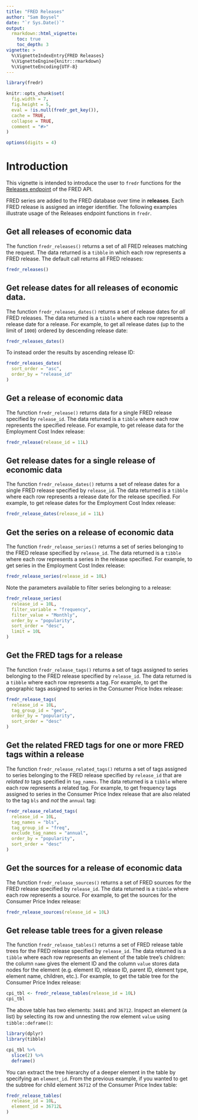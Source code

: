 ```yaml
---
title: "FRED Releases"
author: "Sam Boysel"
date: "`r Sys.Date()`"
output: 
  rmarkdown::html_vignette:
    toc: true
    toc_depth: 3
vignette: >
  %\VignetteIndexEntry{FRED Releases}
  %\VignetteEngine{knitr::rmarkdown}
  %\VignetteEncoding{UTF-8}
---
```


```r
library(fredr)

knitr::opts_chunk$set(
  fig.width = 7,
  fig.height = 5,
  eval = !is.null(fredr_get_key()),
  cache = TRUE,
  collapse = TRUE,
  comment = "#>"
)

options(digits = 4)
```

# Introduction

This vignette is intended to introduce the user to `fredr` functions for the [Releases
endpoint](https://research.stlouisfed.org/docs/api/fred/#Releases) of the FRED API.

FRED series are added to the FRED database over time in __releases__.  Each FRED release is assigned an integer identifier.  The following examples illustrate usage of the Releases endpoint functions in `fredr`.

## Get all releases of economic data

The function `fredr_releases()` returns a set of all FRED releases matching the request.  The data returned is a `tibble` in which each row represents a FRED release.  The default call returns all FRED releases:

```r
fredr_releases()
```

## Get release dates for all releases of economic data.

The function `fredr_releases_dates()` returns a set of release dates for _all_ FRED releases.  The data returned is a `tibble` where each row represents a release date for a release.  For example, to get all release dates (up to the limit of `1000`) ordered by descending release date:

```r
fredr_releases_dates()
```

To instead order the results by ascending release ID:

```r
fredr_releases_dates(
  sort_order = "asc",
  order_by = "release_id"
)
```

## Get a release of economic data

The function `fredr_release()` returns data for a single FRED release specified by `release_id`.  The data returned is a `tibble` where each row represents the specified release.  For example, to get release data for the Employment Cost Index release:

```r
fredr_release(release_id = 11L)
```

## Get release dates for a single release of economic data

The function `fredr_release_dates()` returns a set of release dates for a single FRED release specified by `release_id`.  The data returned is a `tibble` where each row represents a release date for the release specified.  For example, to get release dates for the Employment Cost Index release:

```r
fredr_release_dates(release_id = 11L)
```

## Get the series on a release of economic data

The function `fredr_release_series()` returns a set of series belonging to the FRED release specified by `release_id`.  The data returned is a `tibble` where each row represents a series in the release specified.  For example, to get series in the Employment Cost Index release:

```r
fredr_release_series(release_id = 10L)
```

Note the parameters available to filter series belonging to a release:

```r
fredr_release_series(
  release_id = 10L,
  filter_variable = "frequency",
  filter_value = "Monthly",
  order_by = "popularity",
  sort_order = "desc",
  limit = 10L
)
```

## Get the FRED tags for a release

The function `fredr_release_tags()` returns a set of tags assigned to series belonging to the FRED release specified by `release_id`.  The data returned is a `tibble` where each row represents a tag.  For example, to get the geographic tags assigned to series in the Consumer Price Index release:

```r
fredr_release_tags(
  release_id = 10L,
  tag_group_id = "geo",
  order_by = "popularity",
  sort_order = "desc"
)
```

## Get the related FRED tags for one or more FRED tags within a release

The function `fredr_release_related_tags()` returns a set of tags assigned to series belonging to the FRED release specified by `release_id` that are _related to_ tags specified in `tag_names`.  The data returned is a `tibble` where each row represents a related tag.  For example, to get frequency tags assigned to series in the Consumer Price Index release that are also related to the tag `bls` and _not_ the `annual` tag:

```r
fredr_release_related_tags(
  release_id = 10L,
  tag_names = "bls",
  tag_group_id = "freq",
  exclude_tag_names = "annual",
  order_by = "popularity",
  sort_order = "desc"
)
```

## Get the sources for a release of economic data

The function `fredr_release_sources()` returns a set of FRED sources for the FRED release specified by `release_id`.  The data returned is a `tibble` where each row represents a source.  For example,
to get the sources for the Consumer Price Index release:

```r
fredr_release_sources(release_id = 10L)
```

## Get release table trees for a given release

The function `fredr_release_tables()` returns a set of FRED release table trees for the FRED release specified by `release_id`.  The data returned is a `tibble` where each row represents an element of the table tree's children: the column `name` gives the element ID and the column `value` stores data nodes for the element (e.g. element ID, release ID, parent ID, element type, element name, children, etc.).  For example, to get the table tree for the Consumer Price Index release:

```r
cpi_tbl <- fredr_release_tables(release_id = 10L)
cpi_tbl
```

The above table has two elements: `34481` and `36712`.  Inspect an element (a list) by selecting its row and unnesting the row element `value` using `tibble::deframe()`:

```r
library(dplyr)
library(tibble)

cpi_tbl %>%
  slice(2) %>%
  deframe()
```

You can extract the tree hierarchy of a deeper element in the table by specifying an `element_id`.  From the previous example, if you wanted to get the subtree for child element `36712` of the Consumer Price Index table:

```r
fredr_release_tables(
  release_id = 10L,
  element_id = 36712L
)
```




